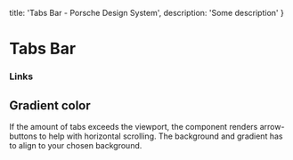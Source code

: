 
  title: 'Tabs Bar - Porsche Design System',
  description: 'Some description'
}

# Tabs Bar <ComponentStatus tagName="p-tabs-bar"></ComponentStatus>

<TableOfContents headings={[]} />

### Links

<ComponentStory story={tabsBarStoryLinks} />

## Gradient color

If the amount of tabs exceeds the viewport, the component renders arrow-buttons to help with horizontal scrolling. The
background and gradient has to align to your chosen background.

<ComponentStory story={tabsBarStoryGradient} backgroundColor="background-surface" />